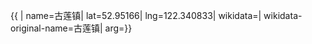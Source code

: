 {{ {{{1|PRC admin/showdata}}}|
name=古莲镇|
lat=52.95166|
lng=122.340833|
wikidata=|
wikidata-original-name=古莲镇|
arg={{{arg|}}}}}